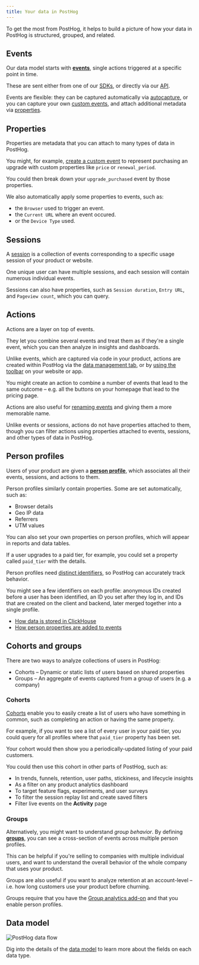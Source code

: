 ```yaml
---
title: Your data in PostHog
---
```



To get the most from PostHog, it helps to build a picture of how your data in PostHog is structured, grouped, and related.

## Events

Our data model starts with **[events](/docs/data/events)**, single actions triggered at a specific point in time. 

These are sent either from one of our [SDKs](/docs/libraries), or directly via our [API](/docs/api).

Events are flexible: they can be captured automatically via [autocapture](/docs/product-analytics/autocapture), or you can capture your own [custom events](/docs/getting-started/send-events), and attach additional metadata via [properties](/docs/data/events#event-properties).

## Properties

Properties are metadata that you can attach to many types of data in PostHog. 

You might, for example, [create a custom event](/docs/getting-started/send-events#2-capture-custom-events) to represent purchasing an upgrade with custom properties like `price` or `renewal_period`.

You could then break down your `upgrade_purchased` event by those properties.

We also automatically apply some properties to events, such as:

- the `Browser` used to trigger an event.
- the `Current URL` where an event occured.
- or the `Device Type` used.

## Sessions

A [session](/docs/data/sessions) is a collection of events corresponding to a specific usage session of your product or website.

One unique user can have multiple sessions, and each session will contain numerous individual events.

Sessions can also have properties, such as `Session duration`, `Entry URL`, and `Pageview count`, which you can query.

## Actions

Actions are a layer on top of events.

They let you combine several events and treat them as if they're a single event, which you can then analyze in insights and dashboards.

Unlike events, which are captured via code in your product, actions are created within PostHog via the [data management tab](/docs/data), or by [using the toolbar](/docs/toolbar/create-toolbar-actions) on your website or app.

You might create an action to combine a number of events that lead to the same outcome – e.g. all the buttons on your homepage that lead to the pricing page.

Actions are also useful for [renaming events](/tutorials/how-to-rename-events) and giving them a more memorable name.

Unlike events or sessions, actions do not have properties attached to them, though you can filter actions using properties attached to events, sessions, and other types of data in PostHog.

## Person profiles

Users of your product are given a **[person profile](/docs/data/persons)**, which associates all their events, sessions, and actions to them. 

Person profiles similarly contain properties. Some are set automatically, such as:

- Browser details
- Geo IP data
- Referrers
- UTM values

You can also set your own properties on person profiles, which will appear in reports and data tables.

If a user upgrades to a paid tier, for example, you could set a property called `paid_tier` with the details.

Person profiles need [distinct identifiers](/docs/getting-started/identify-users), so PostHog can accurately track behavior. 

You might see a few identifiers on each profile: anonymous IDs created before a user has been identified, an ID you set after they log in, and IDs that are created on the client and backend, later merged together into a single profile.

<CalloutBox icon="IconInfo" title="Further reading" type="tip">

- [How data is stored in ClickHouse](/docs/how-posthog-works/clickhouse)
- [How person properties are added to events](/docs/how-posthog-works/ingestion-pipeline#2-person-processing)

</CalloutBox>

## Cohorts and groups

There are two ways to analyze collections of users in PostHog:

- Cohorts – Dynamic or static lists of users based on shared properties
- Groups – An aggregate of events captured from a group of users (e.g. a company)

### Cohorts

[Cohorts](/docs/data/cohorts) enable you to easily create a list of users who have something in common, such as completing an action or having the same property.

For example, if you want to see a list of every user in your paid tier, you could query for all profiles where that `paid_tier` property has been set. 

Your cohort would then show you a periodically-updated listing of your paid customers.

You could then use this cohort in other parts of PostHog, such as:

- In trends, funnels, retention, user paths, stickiness, and lifecycle insights
- As a filter on any product analytics dashboard
- To target feature flags, experiments, and user surveys
- To filter the session replay list and create saved filters
- Filter live events on the **Activity** page

### Groups

Alternatively, you might want to understand *group behavior*. By defining **[groups](/docs/product-analytics/group-analytics)**, you can see a cross-section of events across multiple person profiles. 

This can be helpful if you're selling to companies with multiple individual users, and want to understand the overall behavior of the whole company that uses your product.

Groups are also useful if you want to analyze retention at an account-level – i.e. how long customers use your product before churning.

Groups require that you have the [Group analytics add-on](/addons#group-analytics) and that you enable person profiles.

## Data model

![PostHog data flow](https://res.cloudinary.com/dmukukwp6/image/upload/posthog_data_diagram_84bf3b121b.png)

Dig into the details of the [data model](/docs/how-posthog-works/data-model) to learn more about the fields on each data type.